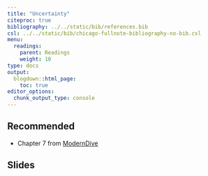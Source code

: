 ```yaml
---
title: "Uncertainty"
citeproc: true
bibliography: ../../static/bib/references.bib
csl: ../../static/bib/chicago-fullnote-bibliography-no-bib.csl
menu: 
  readings:
    parent: Readings
    weight: 10
type: docs
output:
  blogdown::html_page:
    toc: true
editor_options: 
  chunk_output_type: console
---
```



## Recommended

- <i class="fa fa-external-link-square-alt" aria-hidden="true"></i> Chapter 7 from [ModernDive](https://moderndive.com/7-sampling.html)


## Slides

<!-- ### Tuesday -->

<!-- [Class slides here](/slides/11-uncertainty.html) -->


<!-- ```{r,echo=FALSE} -->
<!-- xaringanExtra::embed_xaringan( -->
<!--    url = "/slides/11-uncertainty.html", -->
<!--    ratio = "16:9" -->
<!-- ) -->
<!-- ``` -->

